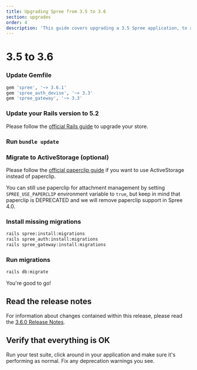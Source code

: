 ```yaml
---
title: Upgrading Spree from 3.5 to 3.6
section: upgrades
order: 4
description: 'This guide covers upgrading a 3.5 Spree application, to a 3.6 application.'
---
```


# 3.5 to 3.6

### Update Gemfile

```ruby
gem 'spree', '~> 3.6.1'
gem 'spree_auth_devise', '~> 3.3'
gem 'spree_gateway', '~> 3.3'
```

### Update your Rails version to 5.2

Please follow the [official Rails guide](http://guides.rubyonrails.org/5_2_release_notes.html#upgrading-to-rails-5-2) to upgrade your store.

### Run `bundle update`

### Migrate to ActiveStorage \(optional\)

Please follow the [official paperclip guide](https://github.com/thoughtbot/paperclip/blob/master/MIGRATING) if you want to use ActiveStorage instead of paperclip.

You can still use paperclip for attachment management by setting `SPREE_USE_PAPERCLIP` environment variable to `true`, but keep in mind that paperclip is DEPRECATED and we will remove paperclip support in Spree 4.0.

### Install missing migrations

```bash
rails spree:install:migrations
rails spree_auth:install:migrations
rails spree_gateway:install:migrations
```

### Run migrations

```bash
rails db:migrate
```

You're good to go!

## Read the release notes

For information about changes contained within this release, please read the [3.6.0 Release Notes](http://guides.spreecommerce.org/release_notes/spree_3_6_0.html).

## Verify that everything is OK

Run your test suite, click around in your application and make sure it's performing as normal. Fix any deprecation warnings you see.

